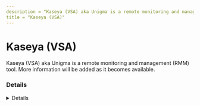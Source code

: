 ```yaml
---
description = "Kaseya (VSA) aka Unigma is a remote monitoring and management (RMM) tool. More information will be added as it becomes available."
title = "Kaseya (VSA)"
---
```




# Kaseya (VSA)

Kaseya (VSA) aka Unigma is a remote monitoring and management (RMM) tool. More information will be added as it becomes available.


### Details
<Details author={"Nasreddine Bencherchali"}
         category={""}
         created={"2024-08-05"}
         website={""}
         lastModified={"2024-08-05"}
         privileges={""}
         free={ "" }
         verification={""}
/>

#### Installation Paths
<Card code={ ["C:\\Program Files (x86)\\Kaseya\\", "C:\\ProgramData\\Kaseya\\"] }/>





### Forensic Artifacts

#### Disk Artifacts
<EuiSpacer size="xl"/>
<DiskArtifacts data={ [{"File": "%localappdata%\\Kaseya\\Log\\KaseyaLiveConnect\\*", "Description": "Kaseya Live Connect logs", "OS": "Windows"}, {"File": "~/Library/Logs/com.kaseya/KaseyaLiveConnect/*", "Description": "Kaseya Live Connect logs", "OS": "MacOS"}, {"File": "C:\\ProgramData\\Kaseya\\Log\\Endpoint\\*", "Description": "Kaseya Endpoint logs", "OS": "Windows"}, {"File": "C:\\Program Files*\\Kaseya\\*\\agentmon.log", "Description": "Kaseya Agent Monitor log", "OS": "Windows"}, {"File": "/var/log/system.log", "Description": "Kaseya Agent Monitor log", "OS": "MacOS 32bit"}, {"File": " ~/opt/kaseya/*/logs*", "Description": "Kaseya Agent Monitor log", "OS": "MacOS 64bit"}, {"File": "C:\\Users\\*\\AppData\\Local\\Temp\\KASetup.log", "Description": "Kaseya Setup log in user temp directory", "OS": "Windows"}, {"File": "C:\\Windows\\Temp\\KASetup.log", "Description": "Kaseya Setup log in Windows temp directory", "OS": "Windows"}, {"File": "C:\\ProgramData\\Kaseya\\Log\\KaseyaEdgeServices\\*", "Description": "Kaseya Edge Services logs", "OS": "Windows"}, {"File": "C:\\Kaseya\\api\\v1.0\\logs\\", "Description": "Kaseya API logs", "OS": "Windows"}, {"File": "C:\\Kaseya\\api\\v1.5\\endpoint\\logs", "Description": "Kaseya API logs", "OS": "Windows"}, {"File": "C:\\Kaseya\\api\\v1.5\\endpoints\\logs", "Description": "Kaseya API logs", "OS": "Windows"}, {"File": "C:\\Windows\\System32\\config\\systemprofile\\AppData\\Local\\Kaseya\\Log\\MakeSelfSignedCert.exe\\", "Description": "Certificate creation", "OS": "Windows"}, {"File": "C:\\Kaseya\\WebPages\\install\\makecert.txt", "Description": "Certificate creation", "OS": "Windows"}, {"File": "C:\\ProgramData\\Kaseya\\Log\\Endpoint\\Instance_*\\KaseyaEndpoint*", "Description": "Endpoint service logs", "OS": "Windows"}, {"File": "C:\\ProgramData\\Kaseya\\Log\\Endpoint\\Instance_*\\Session_*", "Description": "Session logs", "OS": "Windows"}] }/>



#### Network Artifacts
<EuiSpacer size="xl"/>
<NetworkArtifactsTable data={ [{"Description": "Known remote domains", "Domains": ["deploy01.kaseya.com", "*managedsupport.kaseya.net", "*.kaseya.net", "kaseya.com"], "Ports": []}] }/>




### Detections
- Detects potential network activity of Kaseya (VSA) RMM tool
  - [Sigma Rule](https://github.com/magicsword-io/LOLRMM/blob/main/detections/sigma/kaseya__vsa__network_sigma.yml)
- Detects potential files activity of Kaseya (VSA) RMM tool
  - [Sigma Rule](https://github.com/magicsword-io/LOLRMM/blob/main/detections/sigma/kaseya__vsa__files_sigma.yml)

### References
- [https://helpdesk.kaseya.com/hc/en-gb/articles/229012608-Software-Deployment-URL-Port-Requirements](https://helpdesk.kaseya.com/hc/en-gb/articles/229012608-Software-Deployment-URL-Port-Requirements)
- [https://helpdesk.kaseya.com/hc/en-gb/articles/229009708-Live-Connect-Log-File-Locations](https://helpdesk.kaseya.com/hc/en-gb/articles/229009708-Live-Connect-Log-File-Locations)
- [https://ruler-project.github.io/ruler-project/RULER/remote/Kaseya/](https://ruler-project.github.io/ruler-project/RULER/remote/Kaseya/)
- [https://helpdesk.kaseya.com/hc/en-gb/articles/229009708-Live-Connect-Log-File-Locations](https://helpdesk.kaseya.com/hc/en-gb/articles/229009708-Live-Connect-Log-File-Locations)

